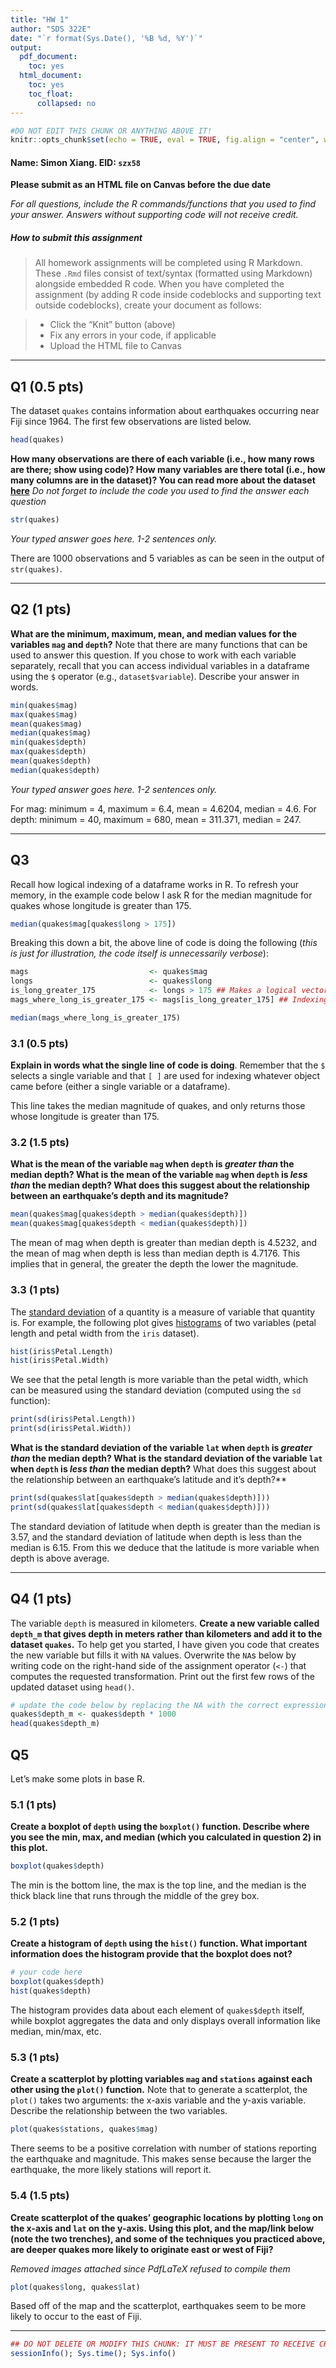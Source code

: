 ```yaml
---
title: "HW 1"
author: "SDS 322E"
date: "`r format(Sys.Date(), '%B %d, %Y')`"
output:
  pdf_document:
    toc: yes
  html_document:
    toc: yes
    toc_float:
      collapsed: no
---
```


```r
#DO NOT EDIT THIS CHUNK OR ANYTHING ABOVE IT!
knitr::opts_chunk$set(echo = TRUE, eval = TRUE, fig.align = "center", warning = F, message = F, tidy=T, tidy.opts=list(width.cutoff=50))
```

#### Name: Simon Xiang. EID: `szx58`

**Please submit as an HTML file on Canvas before the due date**

*For all questions, include the R commands/functions that you used to find your answer. Answers without supporting code will not receive credit.*

##### How to submit this assignment

> All homework assignments will be completed using R Markdown. 
> These `.Rmd` files consist of text/syntax (formatted using Markdown) alongside embedded R code. 
> When you have completed the assignment (by adding R code inside codeblocks and supporting text outside codeblocks), create your document as follows:

> - Click the "Knit" button (above)
> - Fix any errors in your code, if applicable
> - Upload the HTML file to Canvas

---

## Q1 (0.5 pts)

The dataset `quakes` contains information about earthquakes occurring near Fiji since 1964. The first few observations are listed below. 

```R
head(quakes)
```

**How many observations are there of each variable (i.e., how many rows are there; show using code)? How many variables are there total (i.e., how many columns are in the dataset)? You can read more about the dataset [here](https://stat.ethz.ch/R-manual/R-patched/library/datasets/html/quakes.html)** *Do not forget to include the code you used to find the answer each question*

```R
str(quakes)
```

*Your typed answer goes here. 1-2 sentences only.*

There are 1000 observations and 5 variables as can be seen in the output of `str(quakes)`.

---

## Q2 (1 pts)

**What are the minimum, maximum, mean, and median values for the variables `mag` and `depth`?** Note that there are many functions that can be used to answer this question. If you chose to work with each variable separately, recall that you can access individual variables in a dataframe using the `$` operator (e.g., `dataset$variable`). Describe your answer in words.

```R
min(quakes$mag)
max(quakes$mag)
mean(quakes$mag)
median(quakes$mag)
min(quakes$depth)
max(quakes$depth)
mean(quakes$depth)
median(quakes$depth)
```

*Your typed answer goes here. 1-2 sentences only.*

For mag: minimum = 4, maximum = 6.4, mean = 4.6204, median = 4.6. 
For depth: minimum = 40, maximum = 680, mean = 311.371, median = 247.

---

## Q3

Recall how logical indexing of a dataframe works in R. To refresh your memory, in the example code below I ask R for the median magnitude for quakes whose longitude is greater than 175.

```R
median(quakes$mag[quakes$long > 175])
```

Breaking this down a bit, the above line of code is doing the following (*this is just for illustration, the code itself is unnecessarily verbose*):
```r
mags                           <- quakes$mag
longs                          <- quakes$long
is_long_greater_175            <- longs > 175 ## Makes a logical vector
mags_where_long_is_greater_175 <- mags[is_long_greater_175] ## Indexing using logical vector

median(mags_where_long_is_greater_175)
```

### 3.1 (0.5 pts) 

**Explain in words what the single line of code is doing**. Remember that the `$` selects a single variable and that `[ ]` are used for indexing whatever object came before (either a single variable or a dataframe).

This line takes the median magnitude of quakes, and only returns those whose longitude is greater than 175.

### 3.2 (1.5 pts) 

**What is the mean of the variable `mag` when `depth` is _greater than_ the median depth? What is the mean of the variable `mag` when `depth` is _less than_ the median depth? What does this suggest about the relationship between an earthquake's depth and its magnitude?**

```R
mean(quakes$mag[quakes$depth > median(quakes$depth)])
mean(quakes$mag[quakes$depth < median(quakes$depth)])
```

The mean of mag when depth is greater than median depth is 4.5232, and the mean of mag when depth is less than median depth is 4.7176. This implies that in general, the greater the depth the lower the magnitude.

### 3.3 (1 pts) 

The [standard deviation](https://en.wikipedia.org/wiki/Standard_deviation) of a quantity is a measure of variable that quantity is. For example, the following plot gives [histograms]() of two variables (petal length and petal width from the `iris` dataset). 
```r
hist(iris$Petal.Length)
hist(iris$Petal.Width)
```
We see that the petal length is more variable than the petal width, which can be measured using the standard deviation (computed using the `sd` function):
```r
print(sd(iris$Petal.Length))
print(sd(iris$Petal.Width))
```

**What is the standard deviation of the variable `lat` when `depth` is *greater than* the median depth? What is the standard deviation of the variable `lat` when `depth` is *less than* the median depth?** What does this suggest about the relationship between an earthquake's latitude and it's depth?**

```R
print(sd(quakes$lat[quakes$depth > median(quakes$depth)]))
print(sd(quakes$lat[quakes$depth < median(quakes$depth)]))
```

The standard deviation of latitude when depth is greater than the median is 3.57, and the standard deviation of latitude when depth is less than the median is 6.15. From this we deduce that the latitude is more variable when depth is above average.

---

## Q4 (1 pts)

The variable `depth` is measured in kilometers. **Create a new variable called `depth_m` that gives depth in meters rather than kilometers and add it to the dataset `quakes`.** To help get you started, I have given you code that creates the new variable but fills it with `NA` values. Overwrite the `NA`s below by writing code on the right-hand side of the assignment operator (`<-`) that computes the requested transformation. Print out the first few rows of the updated dataset using `head()`.

```R
# update the code below by replacing the NA with the correct expression to convert to meters
quakes$depth_m <- quakes$depth * 1000
head(quakes$depth_m)
```


## Q5

Let's make some plots in base R. 

### 5.1 (1 pts)

**Create a boxplot of `depth` using the `boxplot()` function. Describe where you see the min, max, and median (which you calculated in question 2) in this plot.**

```R
boxplot(quakes$depth)
```

The min is the bottom line, the max is the top line, and the median is the thick black line that runs through the middle of the grey box.

### 5.2 (1 pts)

**Create a histogram of `depth` using the `hist()` function. What important information does the histogram provide that the boxplot does not?**

```R
# your code here
boxplot(quakes$depth)
hist(quakes$depth)
```

The histogram provides data about each element of `quakes$depth` itself, while boxplot aggregates the data and only displays overall information like median, min/max, etc.

### 5.3 (1 pts) 

__Create a scatterplot by plotting variables `mag` and `stations` against each other using the `plot()` function.__ Note that to generate a scatterplot, the `plot()` takes two arguments: the x-axis variable and the y-axis variable. Describe the relationship between the two variables.

```R
plot(quakes$stations, quakes$mag)
```

There seems to be a positive correlation with number of stations reporting the earthquake and magnitude. This makes sense because the larger the earthquake, the more likely stations will report it.

### 5.4 (1.5 pts) 

__Create scatterplot of the quakes' geographic locations by plotting `long` on the x-axis and `lat` on the y-axis. Using this plot, and the map/link below (note the two trenches), and some of the techniques you practiced above, are deeper quakes more likely to originate east or west of Fiji?__

*Removed images attached since PdfLaTeX refused to compile them*

```R
plot(quakes$long, quakes$lat)
```

Based off of the map and the scatterplot, earthquakes seem to be more likely to occur to the east of Fiji.


---

```R
## DO NOT DELETE OR MODIFY THIS CHUNK: IT MUST BE PRESENT TO RECEIVE CREDIT FOR THE ASSIGNMENT
sessionInfo(); Sys.time(); Sys.info()
```
